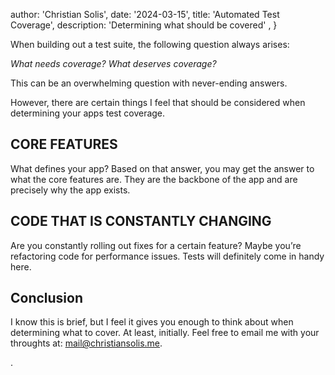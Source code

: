

  author: 'Christian Solis',
  date: '2024-03-15',
  title: 'Automated Test Coverage',
  description:
    'Determining what should be covered' ,
}


When building out a test suite, the following question always arises:

_What needs coverage? What deserves coverage?_  

This can be an overwhelming question with never-ending answers.   

However, there are certain things I feel that should be considered when determining your apps test coverage. 

## CORE FEATURES 
What defines your app?  Based on that answer, you may get the answer to what the core features are. They are the backbone of the app and are precisely why the app exists.

## CODE THAT IS CONSTANTLY CHANGING
Are you constantly rolling out fixes for a certain feature?  Maybe you’re refactoring code for performance issues. Tests will definitely come in handy here.

## Conclusion
I know this is brief, but I feel it gives you enough to think about when determining what to cover. At least, initially. 
Feel free to email me with your throughts at: mail@christiansolis.me.
 

. 
